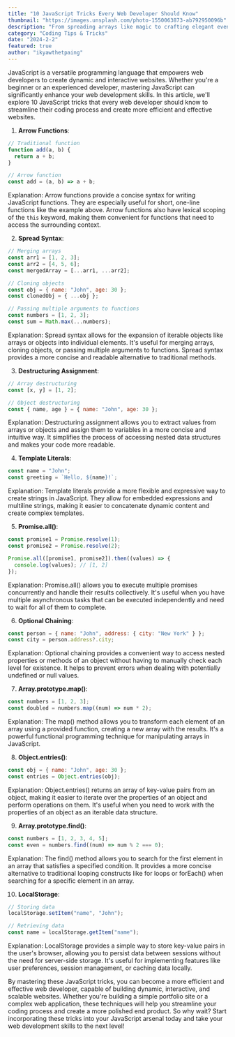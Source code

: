 ```yaml
---
title: "10 JavaScript Tricks Every Web Developer Should Know"
thumbnail: "https://images.unsplash.com/photo-1550063873-ab792950096b"
description: "From spreading arrays like magic to crafting elegant event handlers, this guide unlocks 10 JavaScript tricks that will transform your coding game."
category: "Coding Tips & Tricks"
date: "2024-2-2"
featured: true
author: "ikyawthetpaing"
---
```


JavaScript is a versatile programming language that empowers web developers to create dynamic and interactive websites. Whether you're a beginner or an experienced developer, mastering JavaScript can significantly enhance your web development skills. In this article, we'll explore 10 JavaScript tricks that every web developer should know to streamline their coding process and create more efficient and effective websites.

1. **Arrow Functions**:

```javascript
// Traditional function
function add(a, b) {
  return a + b;
}

// Arrow function
const add = (a, b) => a + b;
```

Explanation: Arrow functions provide a concise syntax for writing JavaScript functions. They are especially useful for short, one-line functions like the example above. Arrow functions also have lexical scoping of the `this` keyword, making them convenient for functions that need to access the surrounding context.

2. **Spread Syntax**:

```javascript
// Merging arrays
const arr1 = [1, 2, 3];
const arr2 = [4, 5, 6];
const mergedArray = [...arr1, ...arr2];

// Cloning objects
const obj = { name: "John", age: 30 };
const clonedObj = { ...obj };

// Passing multiple arguments to functions
const numbers = [1, 2, 3];
const sum = Math.max(...numbers);
```

Explanation: Spread syntax allows for the expansion of iterable objects like arrays or objects into individual elements. It's useful for merging arrays, cloning objects, or passing multiple arguments to functions. Spread syntax provides a more concise and readable alternative to traditional methods.

3. **Destructuring Assignment**:

```javascript
// Array destructuring
const [x, y] = [1, 2];

// Object destructuring
const { name, age } = { name: "John", age: 30 };
```

Explanation: Destructuring assignment allows you to extract values from arrays or objects and assign them to variables in a more concise and intuitive way. It simplifies the process of accessing nested data structures and makes your code more readable.

4. **Template Literals**:

```javascript
const name = "John";
const greeting = `Hello, ${name}!`;
```

Explanation: Template literals provide a more flexible and expressive way to create strings in JavaScript. They allow for embedded expressions and multiline strings, making it easier to concatenate dynamic content and create complex templates.

5. **Promise.all()**:

```javascript
const promise1 = Promise.resolve(1);
const promise2 = Promise.resolve(2);

Promise.all([promise1, promise2]).then((values) => {
  console.log(values); // [1, 2]
});
```

Explanation: Promise.all() allows you to execute multiple promises concurrently and handle their results collectively. It's useful when you have multiple asynchronous tasks that can be executed independently and need to wait for all of them to complete.

6. **Optional Chaining**:

```javascript
const person = { name: "John", address: { city: "New York" } };
const city = person.address?.city;
```

Explanation: Optional chaining provides a convenient way to access nested properties or methods of an object without having to manually check each level for existence. It helps to prevent errors when dealing with potentially undefined or null values.

7. **Array.prototype.map()**:

```javascript
const numbers = [1, 2, 3];
const doubled = numbers.map((num) => num * 2);
```

Explanation: The map() method allows you to transform each element of an array using a provided function, creating a new array with the results. It's a powerful functional programming technique for manipulating arrays in JavaScript.

8. **Object.entries()**:

```javascript
const obj = { name: "John", age: 30 };
const entries = Object.entries(obj);
```

Explanation: Object.entries() returns an array of key-value pairs from an object, making it easier to iterate over the properties of an object and perform operations on them. It's useful when you need to work with the properties of an object as an iterable data structure.

9. **Array.prototype.find()**:

```javascript
const numbers = [1, 2, 3, 4, 5];
const even = numbers.find((num) => num % 2 === 0);
```

Explanation: The find() method allows you to search for the first element in an array that satisfies a specified condition. It provides a more concise alternative to traditional looping constructs like for loops or forEach() when searching for a specific element in an array.

10. **LocalStorage**:

```javascript
// Storing data
localStorage.setItem("name", "John");

// Retrieving data
const name = localStorage.getItem("name");
```

Explanation: LocalStorage provides a simple way to store key-value pairs in the user's browser, allowing you to persist data between sessions without the need for server-side storage. It's useful for implementing features like user preferences, session management, or caching data locally.

By mastering these JavaScript tricks, you can become a more efficient and effective web developer, capable of building dynamic, interactive, and scalable websites. Whether you're building a simple portfolio site or a complex web application, these techniques will help you streamline your coding process and create a more polished end product. So why wait? Start incorporating these tricks into your JavaScript arsenal today and take your web development skills to the next level!
